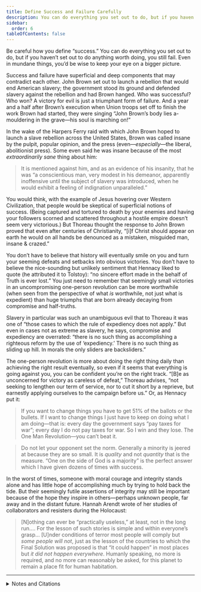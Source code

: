 ```yaml
---
title: Define Success and Failure Carefully
description: You can do everything you set out to do, but if you haven’t set out to do anything worth doing, you still fail.
sidebar:
  order: 6
tableOfContents: false
---
```


Be careful how you define “success.”
You can do everything you set out to do, but if you haven’t set out to do anything worth doing, you still fail.
Even in mundane things, you’d be wise to keep your eye on a bigger picture.

Success and failure have superficial and deep components that may contradict each other.
John Brown set out to launch a rebellion that would end American slavery; the government stood its ground and defended slavery against the rebellion and had Brown hanged.
Who was successful? Who won?
A victory for evil is just a triumphant form of failure.
And a year and a half after Brown’s execution when Union troops set off to finish the work Brown had started, they were singing “John Brown’s body lies a-mouldering in the grave—his soul is marching on!”

In the wake of the Harpers Ferry raid with which John Brown hoped to launch a slave rebellion across the United States, Brown was called insane by the pulpit, popular opinion, and the press (even—*especially*—the liberal, abolitionist press).
Some even said he was insane because of the most *extraordinarily sane* thing about him:

> It is mentioned against him, and as an evidence of his insanity, that he was “a conscientious man, very modest in his demeanor, apparently inoffensive until the subject of slavery was introduced, when he would exhibit a feeling of indignation unparalleled.”

You would think, with the example of Jesus hovering over Western Civilization, that people would be skeptical of superficial notions of success.
(Being captured and tortured to death by your enemies and having your followers scorned and scattered throughout a hostile empire doesn’t seem very victorious.)
But Thoreau thought the response to John Brown proved that even after centuries of Christianity, “[i]f Christ should appear on earth he would on all hands be denounced as a mistaken, misguided man, insane & crazed.”

You don’t have to believe that history will eventually smile on you and turn your seeming defeats and setbacks into obvious victories.
You don’t have to believe the nice-sounding but unlikely sentiment that Hennacy liked to quote (he attributed it to Tolstoy): “no sincere effort made in the behalf of Truth is ever lost.”
You just need to remember that seemingly small victories in an uncompromising one-person revolution can be more worthwhile (when seen from the perspective of what *is* worthwhile, not just what is expedient) than huge triumphs that are born already decaying from compromise and half-truths.

Slavery in particular was such an unambiguous evil that to Thoreau it was one of “those cases to which the rule of expediency does not apply.”
But even in cases not as extreme as slavery, he says, compromise and expediency are overrated: “there is no such thing as accomplishing a righteous reform by the use of ‘expediency.’
There is no such thing as sliding up hill.
In morals the only sliders are backsliders.”

The one-person revolution is more about doing the right thing daily than achieving the right result eventually, so even if it seems that everything is going against you, you can be confident you’re on the right track.
“[B]e as unconcerned for victory as careless of defeat,” Thoreau advises, “not seeking to lengthen our term of service, nor to cut it short by a reprieve, but earnestly applying ourselves to the campaign before us.”
Or, as Hennacy put it:

> If you want to change things you have to get 51% of the ballots or the bullets.
> If I want to change things I just have to keep on doing what I am doing—that is: every day the government says “pay taxes for war”; every day I do not pay taxes for war.
> So I win and they lose.
> The One Man Revolution—you can’t beat it.

> Do not let your opponent set the norm.
> Generally a minority is jeered at because they are so small.
> It is *quality* and not *quantity* that is the measure.
> “One on the side of God is a majority” is the perfect answer which I have given dozens of times with success.

In the worst of times, someone with moral courage and integrity stands alone and has little hope of accomplishing much by trying to hold back the tide.
But their seemingly futile assertions of integrity may still be important because of the hope they inspire in others—perhaps unknown people, far away and in the distant future.
Hannah Arendt wrote of her studies of collaborators and resisters during the Holocaust:

> [N]othing can ever be “practically useless,” at least, not in the long run.…
> For the lesson of such stories is simple and within everyone’s grasp…
> [U]nder conditions of terror most people will comply but *some people will not*, just as the lesson of the countries to which the Final Solution was proposed is that “it could happen” in most places but *it did not happen everywhere*.
> Humanly speaking, no more is required, and no more can reasonably be asked, for this planet to remain a place fit for human habitation.

<Aside type="wikipedia" title="Wikipedia">
  <WikipediaBadge title="John Brown (abolitionist)" />
  <WikipediaBadge title="John Brown’s raid on Harpers Ferry" url="https://en.wikipedia.org/wiki/John_Brown%27s_raid_on_Harpers_Ferry" />
  <WikipediaBadge title="Slavery in the United States" />
  <WikipediaBadge title="Henry David Thoreau" />
  <WikipediaBadge title="Ammon Hennacy" />
  <WikipediaBadge title="Leo Tolstoy" />
  <WikipediaBadge title="Civil Disobedience (Thoreau)" />
  <WikipediaBadge title="Hannah Arendt" />
  <WikipediaBadge title="Eichmann in Jerusalem" />
</Aside>

---

<details>
<summary>Notes and Citations</summary>

* Thoreau quotes from the 21 October 1859 <i>Boston Journal</i> in a journal entry begun on [19 October 1859](https://sniggle.net/TPL/index5.php?entry=excerpts12#19Oct59), from <i>The Price of Freedom</i> (2008) pp. 204–10
* Thoreau, H.D., [19 October 1859 journal entry](https://sniggle.net/TPL/index5.php?entry=excerpts12#19Oct59), from <i>The Price of Freedom</i> (2008) pp. 204–10
* Hennacy, Ammon “Radical Philosophy” <i>The Book of Ammon</i> (1970) [p. 108](https://archive.org/details/bookofammon0000ammo/page/108/mode/1up)
* The closest thing I have found to the “no sincere effort” quote in Tolstoy’s works comes from his 1902 essay “To the Working People” in which he says “…one thing is unquestionable, and that is, that not one sincere effort of a man to act in this matter [the ownership of land] in godly fashion or in accordance with his conscience will be lost.” Tolstoy follows this with a paragraph that harmonizes well with this chapter:
  > “What can I alone do against all?” people frequently say, when they are confronted with an act which is not countenanced by the majority. To these people it seems that for the success of a thing there must be all, or at least many; but there must be many only for a bad thing. For a good thing it is enough if there be one, because God is always with him who does a good thing. And with whom God is, sooner or later all men will be.
* Thoreau, H.D. [“Resistance to Civil Government”](https://sniggle.net/TPL/index5.php?entry=rtcg)
* Thoreau, H.D. [“Slavery in Massachusetts”](https://sniggle.net/TPL/index5.php?entry=sim)
* Thoreau, H.D., [July/August 1840 journal entry](https://sniggle.net/TPL/index5.php?entry=excerpts01#JA40), from <i>The Price of Freedom</i> (2008) pp. 16–17
* Hennacy, Ammon “The Anarchist and the Banker” <i>The Book of Ammon</i> (1970) [p. 216](https://archive.org/details/bookofammon0000ammo/page/216/mode/1up)
* Hennacy, Ammon “Putting the Worst Foot Forward” <i>The Book of Ammon</i> (1970) [p. 227](https://archive.org/details/bookofammon0000ammo/page/227/mode/1up). Hennacy paraphrases Thoreau, who wrote that “those who call themselves abolitionists should at once effectually withdraw their support, both in person and property, from the government of Massachusetts, and not wait till they constitute a majority of one, before they suffer the right to prevail through them. I think that it is enough if they have God on their side, without waiting for that other one. Moreover, any man more right than his neighbors constitutes a majority of one already.” (Thoreau [“Resistance…”](https://sniggle.net/TPL/index5.php?entry=rtcg) op. cit.)
* Arendt, Hannah <i>Eichmann in Jerusalem</i> (2006 ed.) p. 233

</details>

